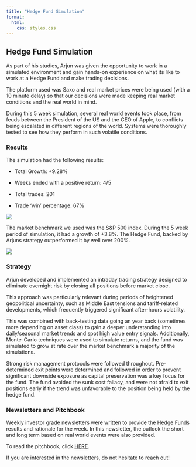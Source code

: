 ```yaml
---
title: "Hedge Fund Simulation"
format:
  html:
    css: styles.css 
---
```


## Hedge Fund Simulation

As part of his studies, Arjun was given the opportunity to work in a simulated environment and gain hands-on experience on what its like to work at a Hedge Fund and make trading decisions.

The platform used was Saxo and real market prices were being used (with a 10 minute delay) so that our decisions were made keeping real market conditions and the real world in mind.

During this 5 week simulation, several real world events took place, from feuds between the President of the US and the CEO of Apple, to conflicts being escalated in different regions of the world. Systems were thoroughly tested to see how they perform in such volatile conditions.

### Results

The simulation had the following results:

-   Total Growth: +9.28%

-   Weeks ended with a positive return: 4/5

-   Total trades: 201

-   Trade 'win' percentage: 67%

![](images/clipboard-641155468.png)

The market benchmark we used was the S&P 500 index. During the 5 week period of simulation, it had a growth of +3.8%. The Hedge Fund, backed by Arjuns strategy outperformed it by well over 200%.

![](images/clipboard-3384158915.png)

### Strategy

Arjun developed and implemented an intraday trading strategy designed to eliminate overnight risk by closing all positions before market close.

This approach was particularly relevant during periods of heightened geopolitical uncertainty, such as Middle East tensions and tariff-related developments, which frequently triggered significant after-hours volatility.

This was combined with back-testing data going an year back (sometimes more depending on asset class) to gain a deeper understanding into daily/seasonal market trends and spot high value entry signals. Additionally, Monte-Carlo techniques were used to simulate returns, and the fund was simulated to grow at rate over the market benchmark a majority of the simulations.

Strong risk management protocols were followed throughout. Pre-determined exit points were determined and followed in order to prevent significant downside exposure as capital preservation was a key focus for the fund. The fund avoided the sunk cost fallacy, and were not afraid to exit positions early if the trend was unfavorable to the position being held by the hedge fund.

### Newsletters and Pitchbook

Weekly investor grade newsletters were written to provide the Hedge Funds results and rationale for the week. In this newsletter, the outlook the short and long term based on real world events were also provided.

To read the pitchbook, click [HERE](files/pitchbook.pdf).

If you are interested in the newsletters, do not hesitate to reach out!

